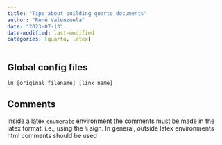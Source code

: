 ```yaml
---
title: "Tips about building quarto documents"
author: "René Valenzuela"
date: "2023-07-13"
date-modified: last-modified
categories: [quarto, latex]
---
```


## Global config files

`ln [original filename] [link name]`

## Comments

Inside a latex `enumerate` environment the comments must be made in the latex format, i.e., using the `%` sign. In general, outside latex environments html comments should be used